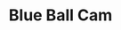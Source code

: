 ---
title: "Blue Ball Cam"
meta_title: "Blue Ball Cam craft"
description: "Craft de Blue Ball Cam"
rank: "s"
draft: false
name: "Blue Ball Cam"
recipe_img: "https://wiki.pokexgames.com/images/8/83/Blue_Ball_Cam.png"
level: 100
craft_time: 21600
result: 1
value_npc: 1
ingredients:
  - name: "Purpleheart Log"
    quantity: 360
    item_img: "https://wiki.pokexgames.com/images/f/fe/Purpleheart_Log.png"
    value_npc: 1
  - name: "Gear Nose"
    quantity: 2
    item_img: "https://wiki.pokexgames.com/images/6/63/Gear_Nose.png"
    value_npc: 1
  - name: "Solid Head"
    quantity: 2
    item_img: "https://wiki.pokexgames.com/images/7/74/Solid_Head.png"
    value_npc: 1
  - name: "Brutal Fin"
    quantity: 2
    item_img: "https://wiki.pokexgames.com/images/8/8f/Brutal_Fin.png"
    value_npc: 1
  - name: "Cave Nail"
    quantity: 21
    item_img: "https://wiki.pokexgames.com/images/a/af/Cave_Nail.png"
    value_npc: 1
  - name: "Whiskers Fin"
    quantity: 21
    item_img: "https://wiki.pokexgames.com/images/2/23/Whiskers_Fin.png"
    value_npc: 1
  - name: "Electric Fish Tail"
    quantity: 1
    item_img: "https://wiki.pokexgames.com/images/6/6b/Electric_Fish_Tail.png"
    value_npc: 1
---